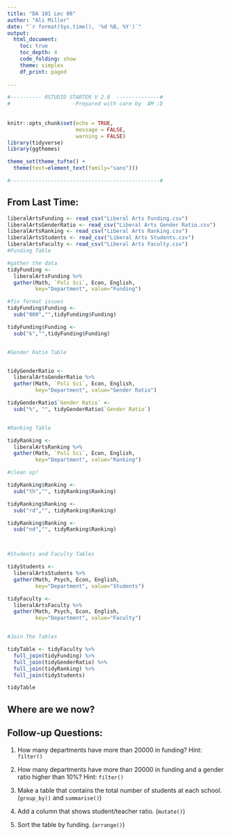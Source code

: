 ```yaml
---
title: "DA 101 Lec 06"
author: "Ali Miller"
date: "`r format(Sys.time(), '%d %B, %Y')`"
output: 
  html_document:
    toc: true
    toc_depth: 4
    code_folding: show
    theme: simplex
    df_print: paged
  
---
```


```r

#---------- RSTUDIO STARTER V 2.0  --------------#
#                    -Prepared with care by  AM ;D
                
                                                                          
knitr::opts_chunk$set(echo = TRUE, 
                      message = FALSE, 
                      warning = FALSE)      
library(tidyverse)                
library(ggthemes)                    

theme_set(theme_tufte() +                                     
  theme(text=element_text(family="sans")))  

#------------------------------------------------#
```

## From Last Time:

```r
liberalArtsFunding <- read_csv("Liberal Arts Funding.csv")
liberalArtsGenderRatio <- read_csv("Liberal Arts Gender Ratio.csv")
liberalArtsRanking <- read_csv("Liberal Arts Ranking.csv")
liberalArtsStudents <- read_csv("Liberal Arts Students.csv")
liberalArtsFaculty <- read_csv("Liberal Arts Faculty.csv")
#Funding Table

#gather the data
tidyFunding <- 
  liberalArtsFunding %>% 
  gather(Math, `Poli Sci`, Econ, English,
         key="Department", value="Funding")

#fix format issues
tidyFunding$Funding <- 
  sub("000","",tidyFunding$Funding)

tidyFunding$Funding <- 
  sub("k","",tidyFunding$Funding)


#Gender Ratio Table


tidyGenderRatio <- 
  liberalArtsGenderRatio %>% 
  gather(Math, `Poli Sci`, Econ, English, 
         key="Department", value="Gender Ratio")

tidyGenderRatio$`Gender Ratio` <-
  sub("%", "", tidyGenderRatio$`Gender Ratio`)


#Ranking Table

tidyRanking <- 
  liberalArtsRanking %>% 
  gather(Math, `Poli Sci`, Econ, English, 
         key="Department", value="Ranking")

#clean up!

tidyRanking$Ranking <- 
  sub("th","", tidyRanking$Ranking)

tidyRanking$Ranking <- 
  sub("rd","", tidyRanking$Ranking)

tidyRanking$Ranking <- 
  sub("nd","", tidyRanking$Ranking)



#Students and Faculty Tables

tidyStudents <- 
  liberalArtsStudents %>% 
  gather(Math, Psych, Econ, English, 
         key="Department", value="Students")

tidyFaculty <- 
  liberalArtsFaculty %>% 
  gather(Math, Psych, Econ, English, 
         key="Department", value="Faculty")


#Join The Tables

tidyTable <- tidyFaculty %>% 
  full_join(tidyFunding) %>% 
  full_join(tidyGenderRatio) %>% 
  full_join(tidyRanking) %>%
  full_join(tidyStudents) 

tidyTable

```

## Where are we now?




## Follow-up Questions:

1) How many departments have more than 20000 in funding?  Hint: `filter()`

2) How many departments have more than 20000 in funding and a gender ratio higher than 10%?  Hint:  `filter()`

3) Make a table that contains the total number of students at each school. (`group_by()` and `summarise()`)

4) Add a column that shows student/teacher ratio. (`mutate()`)

5) Sort the table by funding. (`arrange()`)

